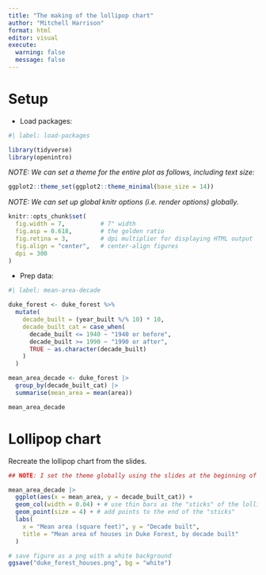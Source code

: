 ```yaml
---
title: "The making of the lollipop chart"
author: "Mitchell Harrison"
format: html
editor: visual
execute: 
  warning: false
  message: false
---
```


# Setup

-   Load packages:

```r
#| label: load-packages

library(tidyverse)
library(openintro)
```

*NOTE: We can set a theme for the entire plot as follows, including text size:*
```r
ggplot2::theme_set(ggplot2::theme_minimal(base_size = 14))
```

*NOTE: We can set up global knitr options (i.e. render options) globally.*
```r
knitr::opts_chunk$set(
  fig.width = 7,          # 7" width
  fig.asp = 0.618,        # the golden ratio
  fig.retina = 3,         # dpi multiplier for displaying HTML output
  fig.align = "center",   # center-align figures
  dpi = 300
)
```

-   Prep data:

```r
#| label: mean-area-decade

duke_forest <- duke_forest %>%
  mutate(
    decade_built = (year_built %/% 10) * 10,
    decade_built_cat = case_when(
      decade_built <= 1940 ~ "1940 or before",
      decade_built >= 1990 ~ "1990 or after",
      TRUE ~ as.character(decade_built)
    )
  )

mean_area_decade <- duke_forest |>
  group_by(decade_built_cat) |>
  summarise(mean_area = mean(area))

mean_area_decade
```

# Lollipop chart

Recreate the lollipop chart from the slides.
```r
## NOTE: I set the theme globally using the slides at the beginning of lecture

mean_area_decade |>
  ggplot(aes(x = mean_area, y = decade_built_cat)) +
  geom_col(width = 0.04) + # use thin bars as the "sticks" of the lollipop
  geom_point(size = 4) + # add points to the end of the "sticks"
  labs(
    x = "Mean area (square feet)", y = "Decade built",
    title = "Mean area of houses in Duke Forest, by decade built"
  )

# save figure as a png with a white background
ggsave("duke_forest_houses.png", bg = "white")
```

